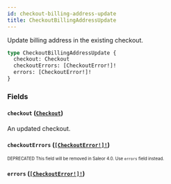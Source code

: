 ```yaml
---
id: checkout-billing-address-update
title: CheckoutBillingAddressUpdate
---
```


Update billing address in the existing checkout.

```graphql
type CheckoutBillingAddressUpdate {
  checkout: Checkout
  checkoutErrors: [CheckoutError!]!
  errors: [CheckoutError!]!
}
```

### Fields

#### `checkout` ([`Checkout`](/developer/api-reference/objects/checkout.mdx))

An updated checkout.

#### `checkoutErrors` ([`[CheckoutError!]!`](/developer/api-reference/objects/checkout-error.mdx))

<sub><sup><span className="deprecatedTag">DEPRECATED</span> This field will be removed in Saleor 4.0. Use `errors` field instead.</sup></sub>

#### `errors` ([`[CheckoutError!]!`](/developer/api-reference/objects/checkout-error.mdx))
